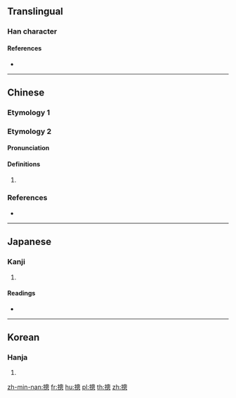 {{character info/new}}
==Translingual==

===Han character===
{{Han char|rn=64|rad=手|as=11|sn=14|four=56030|canj=QHWP|ids=⿰扌悤}}

====References====
* {{Han ref|kx=0450.100|dkj=12596|dj=0800.290|hdz=31947.130|uh=6460|ud=25696|bh=E1EB|bd=57835}}

----

==Chinese==

===Etymology 1===
{{zh-see|總|v}}

===Etymology 2===
{{zh-forms}}

====Pronunciation====
{{zh-pron
|mn=cháng
|cat=
}}

====Definitions====
{{zh-hanzi}}

# {{lb|zh|Min Nan}} {{rfdef|zh}}

===References===
* {{R:nan:thcwdq}}

----

==Japanese==

===Kanji===
{{ja-kanji|grade=|rs=手11}}

# {{defn|lang=ja|sort=手11}}

====Readings====
* {{ja-readings|on=[[そう]] (sō)|kun=[[すべて]] (subete)}}

----

==Korean==

===Hanja===
{{ko-hanja|hangeul=총|eumhun=|rv=chong|mr=ch'ong|y=chong}}

# {{defn|lang=ko|sort=手11}}

[[zh-min-nan:摠]]
[[fr:摠]]
[[hu:摠]]
[[pl:摠]]
[[th:摠]]
[[zh:摠]]